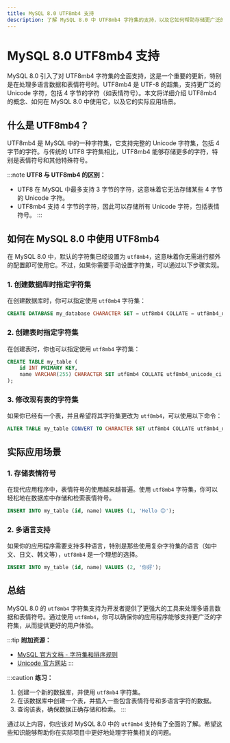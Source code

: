 ```yaml
---
title: MySQL 8.0 UTF8mb4 支持
description: 了解 MySQL 8.0 中 UTF8mb4 字符集的支持，以及它如何帮助存储更广泛的 Unicode 字符。
---
```


# MySQL 8.0 UTF8mb4 支持

MySQL 8.0 引入了对 UTF8mb4 字符集的全面支持，这是一个重要的更新，特别是在处理多语言数据和表情符号时。UTF8mb4 是 UTF-8 的超集，支持更广泛的 Unicode 字符，包括 4 字节的字符（如表情符号）。本文将详细介绍 UTF8mb4 的概念、如何在 MySQL 8.0 中使用它，以及它的实际应用场景。

## 什么是 UTF8mb4？

UTF8mb4 是 MySQL 中的一种字符集，它支持完整的 Unicode 字符集，包括 4 字节的字符。与传统的 UTF8 字符集相比，UTF8mb4 能够存储更多的字符，特别是表情符号和其他特殊符号。

:::note
**UTF8 与 UTF8mb4 的区别：**
- UTF8 在 MySQL 中最多支持 3 字节的字符，这意味着它无法存储某些 4 字节的 Unicode 字符。
- UTF8mb4 支持 4 字节的字符，因此可以存储所有 Unicode 字符，包括表情符号。
:::

## 如何在 MySQL 8.0 中使用 UTF8mb4

在 MySQL 8.0 中，默认的字符集已经设置为 `utf8mb4`，这意味着你无需进行额外的配置即可使用它。不过，如果你需要手动设置字符集，可以通过以下步骤实现。

### 1. 创建数据库时指定字符集

在创建数据库时，你可以指定使用 `utf8mb4` 字符集：

```sql
CREATE DATABASE my_database CHARACTER SET = utf8mb4 COLLATE = utf8mb4_unicode_ci;
```

### 2. 创建表时指定字符集

在创建表时，你也可以指定使用 `utf8mb4` 字符集：

```sql
CREATE TABLE my_table (
    id INT PRIMARY KEY,
    name VARCHAR(255) CHARACTER SET utf8mb4 COLLATE utf8mb4_unicode_ci
);
```

### 3. 修改现有表的字符集

如果你已经有一个表，并且希望将其字符集更改为 `utf8mb4`，可以使用以下命令：

```sql
ALTER TABLE my_table CONVERT TO CHARACTER SET utf8mb4 COLLATE utf8mb4_unicode_ci;
```

## 实际应用场景

### 1. 存储表情符号

在现代应用程序中，表情符号的使用越来越普遍。使用 `utf8mb4` 字符集，你可以轻松地在数据库中存储和检索表情符号。

```sql
INSERT INTO my_table (id, name) VALUES (1, 'Hello 😊');
```

### 2. 多语言支持

如果你的应用程序需要支持多种语言，特别是那些使用复杂字符集的语言（如中文、日文、韩文等），`utf8mb4` 是一个理想的选择。

```sql
INSERT INTO my_table (id, name) VALUES (2, '你好');
```

## 总结

MySQL 8.0 的 `utf8mb4` 字符集支持为开发者提供了更强大的工具来处理多语言数据和表情符号。通过使用 `utf8mb4`，你可以确保你的应用程序能够支持更广泛的字符集，从而提供更好的用户体验。

:::tip
**附加资源：**
- [MySQL 官方文档 - 字符集和排序规则](https://dev.mysql.com/doc/refman/8.0/en/charset.html)
- [Unicode 官方网站](https://home.unicode.org/)
:::

:::caution
**练习：**
1. 创建一个新的数据库，并使用 `utf8mb4` 字符集。
2. 在该数据库中创建一个表，并插入一些包含表情符号和多语言字符的数据。
3. 查询该表，确保数据正确存储和检索。
:::

通过以上内容，你应该对 MySQL 8.0 中的 `utf8mb4` 支持有了全面的了解。希望这些知识能够帮助你在实际项目中更好地处理字符集相关的问题。